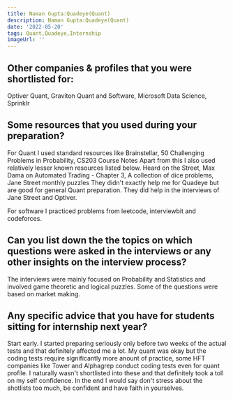 ```yaml
---
title: Naman Gupta:Quadeye(Quant)
description: Naman Gupta:Quadeye(Quant)
date: '2022-05-20'
tags: Quant,Quadeye,Internship
imageUrl: ''
---
```


## Other companies & profiles that you were shortlisted for:
Optiver Quant, Graviton Quant and Software, Microsoft Data Science, Sprinklr 

## Some resources that you used during your preparation?
For Quant I used standard resources like Brainstellar, 50 Challenging Problems in Probability, CS203 Course Notes
Apart from this I also used relatively lesser known resources listed below.
Heard on the Street, Max Dama on Automated Trading - Chapter 3, A collection of dice problems, Jane Street monthly puzzles
They didn't exactly help me for Quadeye but are good for general Quant preparation. They did help in the interviews of Jane Street and Optiver.


For software I practiced problems from leetcode, interviewbit and codeforces. 

## Can you list down the the topics on which questions were asked in the interviews or any other insights on the interview process?
The interviews were mainly focused on Probability and Statistics and involved game theoretic and logical puzzles. Some of the questions were based on market making. 
## Any specific advice that you have for students sitting for internship next year?
Start early. I started preparing seriously only before two weeks of the actual tests and that definitely affected me a lot. My quant was okay but the coding tests require significantly more anount of practice, some HFT companies like Tower and Alphagrep conduct coding tests even for quant profile. I naturally wasn't shortlisted into these and that definitely took a toll on my self confidence. In the end I would say don't stress about the shotlists too much, be confident and have faith in yourselves. 


